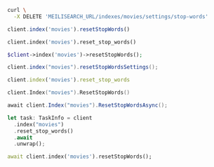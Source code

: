 <CodeGroup>

```bash cURL
curl \
  -X DELETE 'MEILISEARCH_URL/indexes/movies/settings/stop-words'
```

```javascript JS
client.index('movies').resetStopWords()
```

```python Python
client.index('movies').reset_stop_words()
```

```php PHP
$client->index('movies')->resetStopWords();
```

```java Java
client.index("movies").resetStopWordsSettings();
```

```ruby Ruby
client.index('movies').reset_stop_words
```

```go Go
client.Index("movies").ResetStopWords()
```

```csharp C#
await client.Index("movies").ResetStopWordsAsync();
```

```rust Rust
let task: TaskInfo = client
  .index("movies")
  .reset_stop_words()
  .await
  .unwrap();
```

```dart Dart
await client.index('movies').resetStopWords();
```
</CodeGroup>